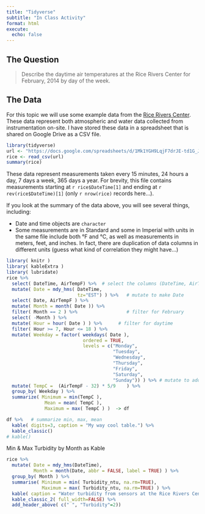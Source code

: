 ```yaml
---
title: "Tidyverse"
subtitle: "In Class Activity"
format: html
execute:
  echo: false
---
```



## The Question

> Describe the daytime air temperatures at the Rice Rivers Center for February, 2014 by day of the week.


## The Data

For this topic we will use some example data from the [Rice Rivers Center](https://ricerivers.vcu.edu).  These data represent both atmospheric and water data collected from instrumentation on-site.  I have stored these data in a spreadsheet that is shared on Google Drive as a CSV file.

```r
library(tidyverse)
url <- "https://docs.google.com/spreadsheets/d/1Mk1YGH9LqjF7drJE-td1G_JkdADOU0eMlrP01WFBT8s/pub?gid=0&single=true&output=csv"
rice <- read_csv(url)
summary(rice)
```

These data represent measurements taken every 15 minutes, 24 hours a day, 7 days a week, 365 days a year.  For brevity, this file contains measurements starting at `r rice$DateTime[1]` and ending at `r rev(rice$DateTime)[1]` (only `r nrow(rice)` records here...).

If you look at the summary of the data above, you will see several things, including:

- Date and time objects are `character`
- Some measurements are in Standard and some in Imperial with units in the same file include both °F and °C, as well as measurements in meters, feet, and inches.  In fact, there are duplication of data columns in different units (guess what kind of correlation they might have...)



```r
library( knitr )
library( kableExtra )
library( lubridate)
rice %>%
  select( DateTime, AirTempF) %>%  # select the columns (DateTime, AirTempF)
  mutate( Date = mdy_hms( DateTime, 
                          tz="EST") ) %>%   # mutate to make Date
  select( Date, AirTempF ) %>%
  mutate( Month = month( Date )) %>%
  filter( Month == 2 ) %>%                  # filter for February
  select( -Month ) %>%
  mutate( Hour = hour( Date ) ) %>%      # filter for daytime
  filter( Hour >= 7, Hour <= 18 ) %>% 
  mutate( Weekday = factor( weekdays( Date ), 
                            ordered = TRUE,
                            levels = c("Monday",
                                       "Tuesday",
                                       "Wednesday",
                                       "Thursday",
                                       "Friday",
                                       "Saturday",
                                       "Sunday")) ) %>% # mutate to add Weekday
  mutate( TempC =  (AirTempF - 32) * 5/9    ) %>% 
  group_by( Weekday ) %>%
  summarize( Minimum = min(TempC ),
              Mean = mean( TempC ), 
              Maximum = max( TempC ) )  -> df 

df %>%   # summarize min, max, mean
  kable( digits=3, caption = "My way cool table.") %>%
  kable_classic() 
# kable()


```


Min & Max Turbidity by Month as Kable 

```r
rice %>%
  mutate( Date = mdy_hms(DateTime),
          Month = month(Date, abbr = FALSE, label = TRUE) ) %>%
  group_by( Month ) %>%
  summarise( Minimum = min( Turbidity_ntu, na.rm=TRUE),
             Maximum = max( Turbidity_ntu, na.rm=TRUE) ) %>%
  kable( caption = "Water turbidity from sensors at the Rice Rivers Center, in the first quarter of 2014.") %>%
  kable_classic_2( full_width=FALSE) %>%
  add_header_above( c(" ", "Turbidity"=2))
  
```







